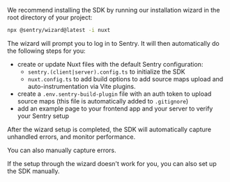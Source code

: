 We recommend installing the SDK by running our installation wizard in the root directory of your project:

```bash
npx @sentry/wizard@latest -i nuxt
```

The wizard will prompt you to log in to Sentry. It will then automatically do the following steps for you:

- create or update Nuxt files with the default Sentry configuration:
  - `sentry.(client|server).config.ts` to initialize the SDK
  - `nuxt.config.ts` to add build options to add source maps upload and auto-instrumentation via Vite plugins.
- create a `.env.sentry-build-plugin` file with an auth token to upload source maps (this file is automatically added to `.gitignore`)
- add an example page to your frontend app and your server to verify your Sentry setup

After the wizard setup is completed, the SDK will automatically capture unhandled errors, and monitor performance.

You can also <PlatformLink to="/usage/">manually capture errors</PlatformLink>.

<Alert>
  If the setup through the wizard doesn't work for you, you can also <PlatformLink to="/manual-setup/">set up the SDK manually</PlatformLink>.
</Alert>
